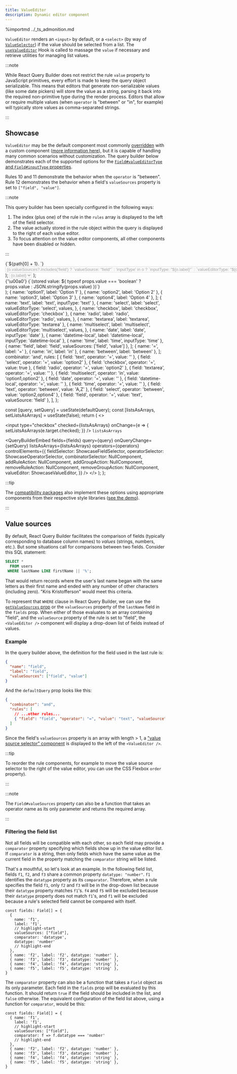 ```yaml
---
title: ValueEditor
description: Dynamic editor component
---
```



%importmd ../\_ts_admonition.md

`ValueEditor` renders an `<input>` by default, or a `<select>` (by way of [`ValueSelector`](./valueselector)) if the value should be selected from a list. The [`useValueEditor`](../utils/hooks#usevalueeditor) Hook is called to massage the `value` if necessary and retrieve utilities for managing list values.

:::note

While React Query Builder does not restrict the rule `value` property to JavaScript primitives, every effort is made to keep the query object serializable. This means that editors that generate non-serializable values (like some date pickers) will store the value as a string, parsing it back into the required non-primitive type during the render process. Editors that allow or require multiple values (when `operator` is "between" or "in", for example) will typically store values as comma-separated strings.

:::

## Showcase

`ValueEditor` may be the default component most commonly [overridden](./querybuilder-controlelements#valueeditor) with a custom component ([more information here](../tips/custom-with-fallback)), but it is capable of handling many common scenarios without customization. The query builder below demonstrates each of the supported options for the [`Field#valueEditorType` and `Field#inputType` properties](../typescript#fields).

Rules 10 and 11 demonstrate the behavior when the `operator` is "between". Rule 12 demonstrates the behavior when a field's `valueSources` property is set to `["field", "value"]`.

:::note

This query builder has been specially configured in the following ways:

1. The index (plus one) of the rule in the `rules` array is displayed to the left of the field selector.
2. The value actually stored in the rule object within the query is displayed to the right of each value editor.
3. To focus attention on the value editor components, all other components have been disabled or hidden.

:::

  <span>
    {`${path[0] + 1}. `}
    <select value={value} disabled>
      {options.map(o => (
        <option key={o.name} value={o.name}>
          {o.valueSources?.includes('field')
            ? `valueSource: "field"`
            : 'inputType' in o
              ? `inputType: "${o.label}"`
              : `valueEditorType: "${o.label}"`}
        </option>
      ))}
    </select>
  </span>
);
  <select value={value} disabled>
    {options.map(o => (
      <option key={o.name} value={o.name}>
        {o.label}
      </option>
    ))}
  </select>
);
  <div style={{ display: 'flex' }}>
    <ValueEditor {...props} skipHook />
    {'\u00a0'}
    <span
      style={{
        fontSize: 'small',
        opacity: 0.5,
      }}>{`(stored value: ${
      typeof props.value === 'boolean' ? props.value : JSON.stringify(props.value)
    })`}</span>
  </div>
);
  { name: 'option1', label: 'Option 1' },
  { name: 'option2', label: 'Option 2' },
  { name: 'option3', label: 'Option 3' },
  { name: 'option4', label: 'Option 4' },
];
  { name: 'text', label: 'text', inputType: 'text' },
  {
    name: 'select',
    label: 'select',
    valueEditorType: 'select',
    values,
  },
  { name: 'checkbox', label: 'checkbox', valueEditorType: 'checkbox' },
  {
    name: 'radio',
    label: 'radio',
    valueEditorType: 'radio',
    values,
  },
  { name: 'textarea', label: 'textarea', valueEditorType: 'textarea' },
  {
    name: 'multiselect',
    label: 'multiselect',
    valueEditorType: 'multiselect',
    values,
  },
  { name: 'date', label: 'date', inputType: 'date' },
  { name: 'datetime-local', label: 'datetime-local', inputType: 'datetime-local' },
  { name: 'time', label: 'time', inputType: 'time' },
  { name: 'field', label: 'field', valueSources: ['field', 'value'] },
];
  { name: '=', label: '=' },
  { name: 'in', label: 'in' },
  { name: 'between', label: 'between' },
];
  combinator: 'and',
  rules: [
    { field: 'text', operator: '=', value: '' },
    { field: 'select', operator: '=', value: 'option2' },
    { field: 'checkbox', operator: '=', value: true },
    { field: 'radio', operator: '=', value: 'option2' },
    { field: 'textarea', operator: '=', value: '' },
    { field: 'multiselect', operator: 'in', value: 'option1,option2' },
    { field: 'date', operator: '=', value: '' },
    { field: 'datetime-local', operator: '=', value: '' },
    { field: 'time', operator: '=', value: '' },
    { field: 'text', operator: 'between', value: 'A,Z' },
    { field: 'select', operator: 'between', value: 'option2,option4' },
    { field: 'field', operator: '=', value: 'text', valueSource: 'field' },
  ],
};

  const [query, setQuery] = useState(defaultQuery);
  const [listsAsArrays, setListsAsArrays] = useState(false);
  return (
    <>
      <p>
        <label>
          <input
            type="checkbox"
            checked={listsAsArrays}
            onChange={e => {
              setListsAsArrays(e.target.checked);
            }}
          />
          <code>listsAsArrays</code>
        </label>
      </p>
      <QueryBuilderEmbed
        fields={fields}
        query={query}
        onQueryChange={setQuery}
        listsAsArrays={listsAsArrays}
        operators={operators}
        controlElements={{
          fieldSelector: ShowcaseFieldSelector,
          operatorSelector: ShowcaseOperatorSelector,
          combinatorSelector: NullComponent,
          addRuleAction: NullComponent,
          addGroupAction: NullComponent,
          removeRuleAction: NullComponent,
          removeGroupAction: NullComponent,
          valueEditor: ShowcaseValueEditor,
        }}
      />
    </>
  );
};

<Showcase />

:::tip

The [compatibility packages](../compat) also implement these options using appropriate components from their respective style libraries ([see the demo](/demo)).

:::

## Value sources

By default, React Query Builder facilitates the comparison of fields (typically corresponding to database column names) to _values_ (strings, numbers, etc.). But some situations call for comparisons between two fields. Consider this SQL statement:

```sql
SELECT *
  FROM users
 WHERE lastName LIKE firstName || '%';
```

That would return records where the user's last name began with the same letters as their first name and ended with any number of other characters (including zero). "Kris Kristofferson" would meet this criteria.

To represent that `WHERE` clause in React Query Builder, we can use the [`getValueSources` prop](./querybuilder#getvaluesources) or the `valueSources` property of the `lastName` field in the `fields` prop. When either of those evaluates to an array containing "field", and the `valueSource` property of the rule is set to "field", the `<ValueEditor />` component will display a drop-down list of fields instead of values.

### Example

In the query builder above, the definition for the field used in the last rule is:

```json
{
  "name": "field",
  "label": "field",
  "valueSources": ["field", "value"]
}
```

And the `defaultQuery` prop looks like this:

```json
{
  "combinator": "and",
  "rules": [
    // ...other rules...
    { "field": "field", "operator": "=", "value": "text", "valueSource": "field" }
  ]
}
```

Since the field's `valueSources` property is an array with length > 1, a ["value source selector" component](./querybuilder-controlelements#valuesourceselector) is displayed to the left of the `<ValueEditor />`.

:::tip

To reorder the rule components, for example to move the value source selector to the right of the value editor, you can use the CSS Flexbox `order` property).

:::

:::note

The `Field#valueSources` property can also be a function that takes an operator name as its only parameter and returns the required array.

:::

### Filtering the field list

Not all fields will be compatible with each other, so each field may provide a `comparator` property specifying which fields show up in the value editor list. If `comparator` is a string, then only fields which have the same value as the current field in the property matching the `comparator` string will be listed.

That's a mouthful, so let's look at an example. In the following field list, fields `f1`, `f2`, and `f3` share a common property `datatype: "number"`. `f1` identifies the `datatype` property as its `comparator`. Therefore, when a rule specifies the field `f1`, only `f2` and `f3` will be in the drop-down list because their `datatype` property matches `f1`'s. `f4` and `f5` will be excluded because their `datatype` property does not match `f1`'s, and `f1` will be excluded because a rule's selected field cannot be compared with itself.

```tsx
const fields: Field[] = {
  {
    name: 'f1',
    label: 'f1',
    // highlight-start
    valueSources: ["field"],
    comparator: 'datatype',
    datatype: 'number'
    // highlight-end
  },
  { name: 'f2', label: 'f2', datatype: 'number' },
  { name: 'f3', label: 'f3', datatype: 'number' },
  { name: 'f4', label: 'f4', datatype: 'string' },
  { name: 'f5', label: 'f5', datatype: 'string' },
}
```

The `comparator` property can also be a function that takes a `Field` object as its only parameter. Each field in the `fields` prop will be evaluated by this function. It should return `true` if the field should be included in the list, and `false` otherwise. The equivalent configuration of the field list above, using a function for `comparator`, would be this:

```tsx
const fields: Field[] = {
  { name: 'f1',
    label: 'f1',
    // highlight-start
    valueSources: ["field"],
    comparator: f => f.datatype === 'number'
    // highlight-end
  },
  { name: 'f2', label: 'f2', datatype: 'number' },
  { name: 'f3', label: 'f3', datatype: 'number' },
  { name: 'f4', label: 'f4', datatype: 'string' },
  { name: 'f5', label: 'f5', datatype: 'string' },
}
```

